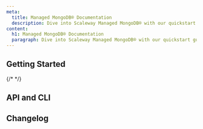 ```yaml
---
meta:
  title: Managed MongoDB® Documentation
  description: Dive into Scaleway Managed MongoDB® with our quickstart guides, how-tos, tutorials and more.
content:
  h1: Managed MongoDB® Documentation
  paragraph: Dive into Scaleway Managed MongoDB® with our quickstart guides, how-tos, tutorials and more.
---
```


<ProductHeader
   productName="Managed MongoDB®"
   productLogo="mongoDB"
   description="Managed MongoDB® provides scalable, secure, and fully managed NoSQL solution based on the MongoDB® engine that allows developers to focus on building applications without the need to manage infrastructure."
   url="/managed-mongodb-databases/quickstart/"
   label="Managed MongoDB® Quickstart"
/>

## Getting Started

<Grid>
    <SummaryCard
        title="Quickstart"
        icon="rocket"
        description="Learn how to create a Managed MongoDB® in a few steps."
        label="View Quickstart"
        url="/managed-mongodb-databases/quickstart/"
    />
    <SummaryCard
        title="Concepts"
        icon="info"
        description="Core concepts that give you a better understanding of Managed MongoDB®."
        label="View Concepts"
        url="/managed-mongodb-databases/concepts/"
    />
    <SummaryCard
        title="How-Tos"
        icon="help-circle-outline"
        description="Learn how to use your Managed MongoDB® via the Scaleway console."
        label="View How-Tos"
        url="/managed-mongodb-databases/how-to/"
    />
    {/* <SummaryCard
        title="Additional Content"
        icon="book-open-outline"
        description="Check out in-depth information about Managed MongoDB®."
        label="View Additional Content"
        url="/managed-mongodb-databases/reference-content/"
    /> */}
</Grid>


## API and CLI

<Grid>
    <DefaultCard
        title="Back up and restore MongoDB® Databases with MongoDB® tools"
        url="/managed-mongodb-databases/api-cli/backup-and-restore/"
        label="Read more"
    />
</Grid>

<ClickableBanner
    productLogo="cli"
    title="Managed MongoDB® API"
    description="Manage your document Database Instances using the Scaleway API."
    url="https://www.scaleway.com/en/developers/api/managed-database-mongodb/"
    label="Go to Managed MongoDB® API"
/>

## Changelog

<ChangelogList
    productName="mongodbs"
    numberOfChanges={3}
/>
